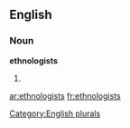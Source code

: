 
==English==

===Noun===
'''ethnologists'''

# {{plural of|[[ethnologist]]}}

[[Category:English plurals]]

[[ar:ethnologists]]
[[fr:ethnologists]]